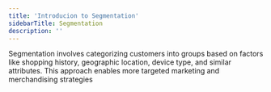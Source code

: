 ```yaml
---
title: 'Introducion to Segmentation'
sidebarTitle: Segmentation
description: ''
---
```


Segmentation involves categorizing customers into groups based on factors like
shopping history, geographic location, device type, and similar attributes. 
This approach enables more targeted marketing and merchandising strategies